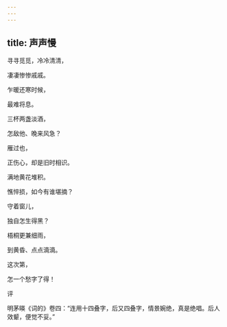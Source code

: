 ```yaml
---
---
---
```

title: 声声慢
---







寻寻觅觅，冷冷清清，

凄凄惨惨戚戚。

乍暖还寒时候，

最难将息。

三杯两盏淡酒，

怎敌他、晚来风急？

雁过也，

正伤心，却是旧时相识。

满地黄花堆积。

憔悴损，如今有谁堪摘？

守着窗儿，

独自怎生得黑？

梧桐更兼细雨，

到黄昏、点点滴滴。

这次第，

怎一个愁字了得！





评

明茅暎《词的》卷四：“连用十四叠字，后又四叠字，情景婉绝，真是绝唱。后人效颦，便觉不妥。”